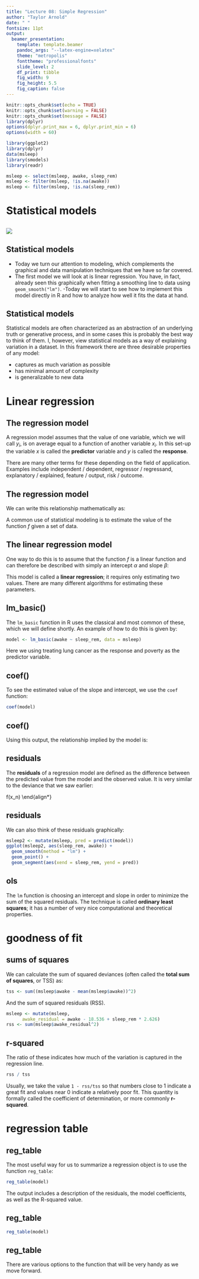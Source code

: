 ```yaml
---
title: "Lecture 08: Simple Regression"
author: "Taylor Arnold"
date: " "
fontsize: 11pt
output:
  beamer_presentation:
    template: template.beamer
    pandoc_args: "--latex-engine=xelatex"
    theme: "metropolis"
    fonttheme: "professionalfonts"
    slide_level: 2
    df_print: tibble
    fig_width: 9
    fig_height: 5.5
    fig_caption: false
---
```


```r
knitr::opts_chunk$set(echo = TRUE)
knitr::opts_chunk$set(warning = FALSE)
knitr::opts_chunk$set(message = FALSE)
library(dplyr)
options(dplyr.print_max = 6, dplyr.print_min = 6)
options(width = 60)

library(ggplot2)
library(dplyr)
data(msleep)
library(smodels)
library(readr)

msleep <- select(msleep, awake, sleep_rem)
msleep <- filter(msleep, !is.na(awake))
msleep <- filter(msleep, !is.na(sleep_rem))
```

# Statistical models

##

![](img/data_pipeline_model.png)

## Statistical models

- Today we turn our attention to modeling, which complements
the graphical and data manipulation techniques that we have
so far covered.
- The first model we will look at is linear regression. You have,
in fact, already seen this graphically when fitting a smoothing line
to data using `geom_smooth("lm")`.
-Today we will start to see how to implement this model directly
in R and how to analyze how well it fits the data at hand.

## Statistical models

Statistical models are often characterized as an abstraction of an
underlying truth or generative process, and in some cases
this is probably the best way to think of them. I, however, view
statistical models as a way of explaining variation in a dataset. In
this framework there are three desirable properties of any model:

- captures as much variation as possible
- has minimal amount of complexity
- is generalizable to new data

# Linear regression

## The regression model

A regression model assumes that the value of one variable, which we will call $y_i$, is
on average equal to a function of another variable $x_i$. In this set-up the variable
$x$ is called the **predictor** variable and $y$ is called the **response**.

There
are many other terms for these depending on the field of application. Examples include
independent / dependent, regressor / regressand, explanatory / explained, feature / output,
risk / outcome.

## The regression model

We can write this relationship mathematically as:

\begin{align*}
\text{mean}(y_i) &= f(x_i)
\end{align*}

A common use of statistical modeling is to estimate the value of the function $f$ given a set
of data.

## The linear regression model

One way to do this is to assume that the function $f$ is a linear function and can
therefore be described with simply an intercept $\alpha$ and slope $\beta$:

\begin{align*}
\text{mean}(y_i) &= \alpha + x_i \cdot \beta
\end{align*}

This model is called a **linear regression**; it requires only estimating two values.
There are many different algorithms for estimating these parameters.

## lm_basic()

The `lm_basic` function in R uses the classical and most common of these, which we will define shortly. An
example of how to do this is given by:

```r
model <- lm_basic(awake ~ sleep_rem, data = msleep)
```

Here we using treating lung cancer as the response and poverty as the predictor variable.

## coef()

To see the estimated value of the slope and intercept, we use the `coef` function:

```r
coef(model)
```

## coef()

Using this output, the relationship implied by the model is:

\begin{align*}
\text{mean}(awake) &= 18.536 + \text{sleep\_rem} \cdot -2.626
\end{align*}

## residuals

The **residuals** of a regression model are defined as the difference between the predicted
value from the model and the observed value. It is very similar to the deviance that we saw
earlier:

\begin{align*}
r_1 &= y_1 - f(x_1) \\
r_2 &= y_2 - f(x_2) \\
&\vdots \\\
r_n &= y_n - f(x_n)
\end{align*}

## residuals

We can also think of these residuals graphically:

```r
msleep2 <- mutate(msleep, pred = predict(model))
ggplot(msleep2, aes(sleep_rem, awake)) +
  geom_smooth(method = "lm") +
  geom_point() +
  geom_segment(aes(xend = sleep_rem, yend = pred))
```

## ols

The `lm` function is choosing an intercept and slope in order to minimize the sum of the
squared residuals. The technique is called **ordinary least squares**; it has a number of
very nice computational and theoretical properties.


# goodness of fit

## sums of squares

We can calculate the sum of squared deviances (often called the **total sum of squares**, or TSS) as:

```r
tss <- sum((msleep$awake - mean(msleep$awake))^2)
```

And the sum of squared residuals (RSS).

```r
msleep <- mutate(msleep,
      awake_residual = awake - 18.536 + sleep_rem * 2.626)
rss <- sum(msleep$awake_residual^2)
```

## r-squared

The ratio of these indicates how much of the variation
is captured in the regression line.

```r
rss / tss
```

Usually, we take the value `1 - rss/tss` so that numbers close to $1$ indicate
a great fit and values near $0$ indicate a relatively poor fit. This quantity
is formally called the coefficient of determination, or more commonly **r-squared**.

# regression table

## reg_table

The most useful way for us to summarize a regression object is to use
the function `reg_table`:

```r
reg_table(model)
```

The output includes a description of the residuals, the model coefficients, as
well as the R-squared value.

## reg_table

\footnotesize

```r
reg_table(model)
```

## reg_table

There are various options to the function that will be very handy as we move forward.
